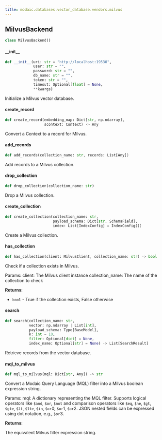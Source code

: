 ```yaml
---
title: modaic.databases.vector_database.vendors.milvus
---
```


## MilvusBackend

```python
class MilvusBackend()
```

#### \_\_init\_\_

```python
def __init__(uri: str = "http://localhost:19530",
             user: str = "",
             password: str = "",
             db_name: str = "",
             token: str = "",
             timeout: Optional[float] = None,
             **kwargs)
```

Initialize a Milvus vector database.

#### create\_record

```python
def create_record(embedding_map: Dict[str, np.ndarray],
                  scontext: Context) -> Any
```

Convert a Context to a record for Milvus.

#### add\_records

```python
def add_records(collection_name: str, records: List[Any])
```

Add records to a Milvus collection.

#### drop\_collection

```python
def drop_collection(collection_name: str)
```

Drop a Milvus collection.

#### create\_collection

```python
def create_collection(collection_name: str,
                      payload_schema: Dict[str, SchemaField],
                      index: List[IndexConfig] = IndexConfig())
```

Create a Milvus collection.

#### has\_collection

```python
def has_collection(client: MilvusClient, collection_name: str) -> bool
```

Check if a collection exists in Milvus.

Params:
client: The Milvus client instance
collection_name: The name of the collection to check

**Returns**:

- `bool` - True if the collection exists, False otherwise

#### search

```python
def search(collection_name: str,
           vector: np.ndarray | List[int],
           payload_schema: Type[BaseModel],
           k: int = 10,
           filter: Optional[dict] = None,
           index_name: Optional[str] = None) -> List[SearchResult]
```

Retrieve records from the vector database.

#### mql\_to\_milvus

```python
def mql_to_milvus(mql: Dict[str, Any]) -> str
```

Convert a Modaic Query Language (MQL) filter into a Milvus boolean expression string.

Params:
mql: A dictionary representing the MQL filter. Supports logical operators
like `$and`, `$or`, `$not` and comparison operators like `$eq`, `$ne`,
`$gt`, `$gte`, `$lt`, `$lte`, `$in`, `$or`0, `$or`1, `$or`2.
JSON nested fields can be expressed using dot notation, e.g.,
`$or`3.

**Returns**:

  The equivalent Milvus filter expression string.

